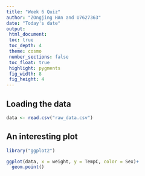 ```yaml
---
title: "Week 6 Quiz"
author: "ZOngjing HAn and U7627363"
date: "Today's date"
output: 
 html_document:
 toc: true
 toc_depth: 4
 theme: cosmo
 number_sections: false
 toc_float: true
 highlight: pygments
 fig_width: 8
 fig_height: 4
---
```


## Loading the data


```r
data <- read.csv("raw_data.csv")
```

## An interesting plot

```r
library("ggplot2")
```


```r
ggplot(data, x = weight, y = TempC, color = Sex)+
  geom.point()
```







